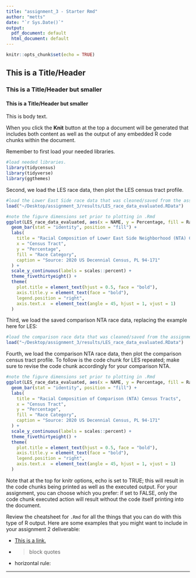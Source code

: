 ```yaml
---
title: "assignment_3 - Starter Rmd"
author: "metts"
date: "`r Sys.Date()`"
output:
  pdf_document: default
  html_document: default
---
```


```r
knitr::opts_chunk$set(echo = TRUE)
```

## This is a Title/Header
### This is a Title/Header but smaller
#### This is a Title/Header but smaller

This is body text.

When you click the **Knit** button at the top a document will be generated that includes both content as well as the output of any embedded R code chunks within the document. 

Remember to first load your needed libraries.

```r
#load needed libraries.
library(tidycensus)
library(tidyverse)
library(ggthemes)
```

Second, we load the LES race data, then plot the LES census tract profile.

```r
#load the Lower East Side race data that was cleaned/saved from the assignment_3 script.
load("~/Desktop/assignment_3/results/LES_race_data_evaluated.RData")
```


```r
#note the figure dimensions set prior to plotting in .Rmd
ggplot(LES_race_data_evaluated, aes(x = NAME, y = Percentage, fill = Race_Category)) +
  geom_bar(stat = "identity", position = "fill") +
  labs(
    title = "Racial Composition of Lower East Side Neighborhood (NTA) Census Tracts",
    x = "Census Tract",
    y = "Percentage",
    fill = "Race Category",
    caption = "Source: 2020 US Decennial Census, PL 94-171"
  ) +
  scale_y_continuous(labels = scales::percent) +
  theme_fivethirtyeight() +
  theme(
    plot.title = element_text(hjust = 0.5, face = "bold"),
    axis.title.y = element_text(face = "bold"),
    legend.position = "right",
    axis.text.x  = element_text(angle = 45, hjust = 1, vjust = 1)
  )
```

Third, we load the saved comparison NTA race data, replacing the example here for LES:

```r
#load the comparison race data that was cleaned/saved from the assignment_3 script; adapt the code chunk from current LES data.
load("~/Desktop/assignment_3/results/LES_race_data_evaluated.RData")
```

Fourth, we load the comparison NTA race data, then plot the comparison census tract profile.  To follow is the code chunk for LES repeated; make sure to revise the code chunk accordingly for your comparison NTA.

```r
#note the figure dimensions set prior to plotting in .Rmd
ggplot(LES_race_data_evaluated, aes(x = NAME, y = Percentage, fill = Race_Category)) +
  geom_bar(stat = "identity", position = "fill") +
  labs(
    title = "Racial Composition of Comparison (NTA) Census Tracts",
    x = "Census Tract",
    y = "Percentage",
    fill = "Race Category",
    caption = "Source: 2020 US Decennial Census, PL 94-171"
  ) +
  scale_y_continuous(labels = scales::percent) +
  theme_fivethirtyeight() +
  theme(
    plot.title = element_text(hjust = 0.5, face = "bold"),
    axis.title.y = element_text(face = "bold"),
    legend.position = "right",
    axis.text.x  = element_text(angle = 45, hjust = 1, vjust = 1)
  )
```

Note that at the top for knitr options, echo is set to TRUE; this will result in the code chunks being printed as well as the executed output.  For your assignment, you can choose which you prefer: if set to FALSE, only the code chunk executed action will result without the code itself printing into the document.

Review the cheatsheet for `.Rmd` for all the things that you can do with this type of R output.  Here are some examples that you might want to include in your assignment 2 deliverable:

- [This is a link.](link url)
- > block quotes
- horizontal rule:

---











